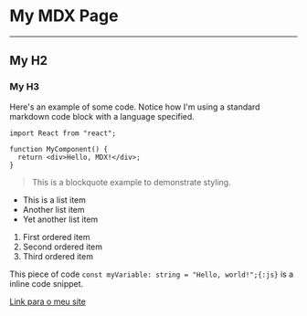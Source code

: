 # My MDX Page

---

## My H2

### My H3

Here's an example of some code. Notice how I'm using a standard markdown code block with a language specified.

```tsx showLineNumbers
import React from "react";

function MyComponent() {
  return <div>Hello, MDX!</div>;
}
```

> This is a blockquote example to demonstrate styling.

- This is a list item
- Another list item
- Yet another list item

1. First ordered item
2. Second ordered item
3. Third ordered item

This piece of code `const myVariable: string = "Hello, world!";{:js}` is a inline code snippet.

[Link para o meu site](https://kazyel.dev/)
